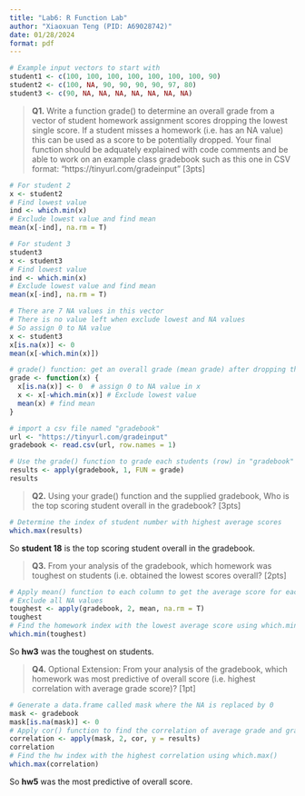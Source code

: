 ```yaml
---
title: "Lab6: R Function Lab"
author: "Xiaoxuan Teng (PID: A69028742)"
date: 01/28/2024
format: pdf
---
```

```r
# Example input vectors to start with
student1 <- c(100, 100, 100, 100, 100, 100, 100, 90)
student2 <- c(100, NA, 90, 90, 90, 90, 97, 80)
student3 <- c(90, NA, NA, NA, NA, NA, NA, NA)
```

> **Q1.** Write a function grade() to determine an overall grade from a vector of student homework 
assignment scores dropping the lowest single score. If a student misses a homework (i.e. has an
NA value) this can be used as a score to be potentially dropped. Your final function should be
adquately explained with code comments and be able to work on an example class gradebook
such as this one in CSV format: “https://tinyurl.com/gradeinput” [3pts]

```r
# For student 2
x <- student2
# Find lowest value
ind <- which.min(x)
# Exclude lowest value and find mean
mean(x[-ind], na.rm = T)
```

```r
# For student 3
student3
x <- student3
# Find lowest value
ind <- which.min(x)
# Exclude lowest value and find mean
mean(x[-ind], na.rm = T)

# There are 7 NA values in this vector
# There is no value left when exclude lowest and NA values
# So assign 0 to NA value
x <- student3
x[is.na(x)] <- 0
mean(x[-which.min(x)])
```
```r
# grade() function: get an overall grade (mean grade) after dropping the lowest score
grade <- function(x) {
  x[is.na(x)] <- 0  # assign 0 to NA value in x
  x <- x[-which.min(x)] # Exclude lowest value
  mean(x) # find mean
}
```

```r
# import a csv file named "gradebook"
url <- "https://tinyurl.com/gradeinput"
gradebook <- read.csv(url, row.names = 1)

# Use the grade() function to grade each students (row) in "gradebook"
results <- apply(gradebook, 1, FUN = grade)
results
```

> **Q2.** Using your grade() function and the supplied gradebook, Who is the top scoring student overall in the gradebook? [3pts]

```r
# Determine the index of student number with highest average scores
which.max(results)
```
So **student 18** is the top scoring student overall in the gradebook.



> **Q3.** From your analysis of the gradebook, which homework was toughest on students (i.e. obtained the lowest scores overall? [2pts]

```r
# Apply mean() function to each column to get the average score for each homework
# Exclude all NA values
toughest <- apply(gradebook, 2, mean, na.rm = T)
toughest
# Find the homework index with the lowest average score using which.min()
which.min(toughest)
```
So **hw3** was the toughest on students.

> **Q4.** Optional Extension: From your analysis of the gradebook, which homework was most predictive of overall score (i.e. highest correlation with average grade score)? [1pt]

```r
# Generate a data.frame called mask where the NA is replaced by 0
mask <- gradebook
mask[is.na(mask)] <- 0
# Apply cor() function to find the correlation of average grade and grade for each hw
correlation <- apply(mask, 2, cor, y = results)
correlation
# Find the hw index with the highest correlation using which.max()
which.max(correlation)
```
So **hw5** was the most predictive of overall score.





